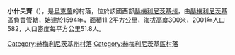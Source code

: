 {{coord|49|25|50|N|26|51|17|E|scale:100000|display=title}}

'''小什夫齊'''（{{lang-uk|Малашівці}}），是[[烏克蘭|烏克蘭]]的村落，位於該國西部[[赫梅利尼茨基州|赫梅利尼茨基州]]，由[[赫梅利尼茨基區|赫梅利尼茨基區]]負責管轄，始建於1594年，面積11.2平方公里，海拔高度300米，2001年人口582，人口密度每平方公里51.8人。

{{DEFAULTSORT:Малашівці}}
[[Category:赫梅利尼茨基州村落|Category:赫梅利尼茨基州村落]]
[[Category:赫梅利尼茨基區村落|Category:赫梅利尼茨基區村落]]


{{Khmelnytskyi-geo-stub}}